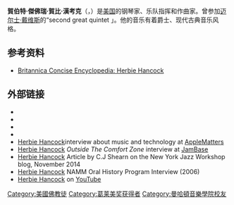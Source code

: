 {{Expand|time=2015-08-31T05:22:39+00:00}}
{{Infobox musical artist <!-- See Wikipedia:WikiProject Musicians -->
|name         = 賀比·漢考克
|image          = Herbie Hancock 2010 by Guillaume Laurent.jpg
|caption     =  汉考克在2010年尼斯国际音乐节
|landscape    = yes
|background   = non_vocal_instrumentalist
|birth_name   = Herbert Jeffrey Hancock
|alias        = Herbie Hancock
|Born = {{birth date and age|mf=yes|1940|4|12}}<br /><small>[[芝加哥|芝加哥]]，伊利诺伊州<br />美国</small>
|instrument   = [[钢琴|钢琴]]，[[合成器|合成器]]，[[风琴|风琴]]，[[单簧管|单簧管]]，[[吉他|吉他]]，[[声音合成机|声音合成机]]
|genre        = [[爵士乐|爵士乐]]，[[咆勃爵士乐|咆勃爵士乐]]，[[后咆勃|后咆勃]]，[[融合爵士乐|融合爵士乐]]，[[硬博普乐|硬博普乐]]，[[乡土爵士乐|乡土爵士乐]]，[[放克|放克]]，[[节奏布鲁斯|节奏布鲁斯]]，[[电子音乐|电子音乐]]，[[古典音乐|古典音乐]]
|occupation   = 音乐家、作曲家、乐队指挥
|years_active = 1961年至今
|label        = [[哥伦比亚唱片|哥伦比亚唱片]]，[[蓝音符唱片|蓝音符唱片]]，[[Verve唱片|Verve唱片]]，[[华纳兄弟唱片公司|华纳兄弟唱片公司]]
|associated_acts = Miles Davis Quintet，[[杰可·帕斯透瑞斯|杰可·帕斯透瑞斯]]，[[史提夫·汪达|史提夫·汪达]]
|website          = {{URL|http://www.herbiehancock.com/}}
}}

'''賀伯特·傑佛瑞·賀比·漢考克'''（{{lang-en|'''Herbert Jeffrey "Herbie" Hancock'''}}，{{bd|1940年|4月12日}}）是[[美国|美国]]的钢琴家、乐队指挥和作曲家。曾参加[[迈尔士·戴维斯|迈尔士·戴维斯]]的“second great quintet 」。他的音乐有着爵士、现代古典音乐风格。

== 参考资料 ==
* [http://www.answers.com/topic/herbie-hancock Britannica Concise Encyclopedia: Herbie Hancock] {{Wayback|url=http://www.answers.com/topic/herbie-hancock |date=20190402202208 }}

== 外部链接 ==
{{sisterlinks|d=Q105875|n=no|b=no|v=no|voy=no|m=no|mw=no|wikt=no|s=no|species=no|q=no}}
* {{official website}}
* {{discogs artist}}
* {{IMDb name|0359372}}
* {{TED speaker}}
* [https://web.archive.org/web/20080819180025/http://applematters.com/index.php/section/comments/the_applematters_interview_herbie_hancock Herbie Hancock]interview about music and technology at [http://www.applematters.com/ AppleMatters]{{Wayback|url=http://applematters.com/index.php/section/comments/the_applematters_interview_herbie_hancock |date=20080819180025 }}
* [http://www.jambase.com/headsup.asp?storyID=11098&disp=all Herbie Hancock] ''Outside The Comfort Zone'' interview at [http://www.jambase.com/ JamBase] {{Wayback|url=http://www.jambase.com/ |date=20210511103308 }}
* [http://www.newyorkjazzworkshop.com/herbie-hancock/ Herbie Hancock] {{Wayback|url=http://www.newyorkjazzworkshop.com/herbie-hancock/ |date=20210227095152 }} Article by C.J Shearn on the New York Jazz Workshop blog, November 2014
* [https://www.namm.org/library/oral-history/herbie-hancock Herbie Hancock] {{Wayback|url=https://www.namm.org/library/oral-history/herbie-hancock |date=20210128211956 }} NAMM Oral History Program Interview (2006)
*[https://www.youtube.com/channel/UC-w3aQyKGcYe9JnhnhExaNQ Herbie Hancock] {{Wayback|url=https://www.youtube.com/channel/UC-w3aQyKGcYe9JnhnhExaNQ |date=20210411084801 }} on [[YouTube|YouTube]]

{{格莱美奖年度专辑}}
{{21世纪10年代肯尼迪中心荣誉奖}}
{{奧斯卡最佳原創音樂獎}}
{{Authority control}}
{{DEFAULTSORT:Hancock, Herbie}}
[[Category:美國佛教徒|Category:美國佛教徒]]
[[Category:葛莱美奖获得者|Category:葛莱美奖获得者]]
[[Category:曼哈頓音樂學院校友|Category:曼哈頓音樂學院校友]]